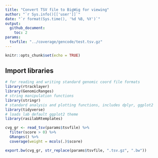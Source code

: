 ```yaml
---
title: "Convert TSV file to BigWig for viewing"
author: "`r Sys.info()[['user']]`"
date: "`r format(Sys.time(), '%d %B, %Y')`"
output: 
  github_document:
    toc: 2
params:
  tsvfile: "../coverage/gencode/test.tsv.gz"
---
```


```r
knitr::opts_chunk$set(echo = TRUE)
```

## Import libraries
```r
# for reading and writing standard genomic coord file formats
library(rtracklayer)
library(GenomicRanges)
# string manipulation functions
library(stringr)
# standard analysis and plotting functions, includes dplyr, ggplot2 
library(tidyverse)
# loads lab default ggplot2 theme
library(rasilabRtemplates)
```

```r
cvg_gr <- read_tsv(params$tsvfile) %>% 
  filter(score > 0) %>% 
  GRanges() %>% 
  coverage(weight = mcols(.)$score)

export.bw(cvg_gr, str_replace(params$tsvfile, ".tsv.gz", ".bw"))
```